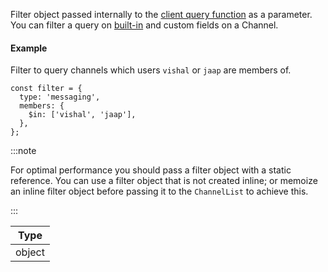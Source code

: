 Filter object passed internally to the [client query function](https://getstream.io/chat/docs/javascript/query_channels/?language=javascript) as a parameter.
You can filter a query on [built-in](https://getstream.io/chat/docs/javascript/query_channels/?language=javascript#common-filters-by-use-case) and custom fields on a Channel.

#### Example

Filter to query channels which users `vishal` or `jaap` are members of.

```tsx
const filter = {
  type: 'messaging',
  members: {
    $in: ['vishal', 'jaap'],
  },
};
```

:::note

For optimal performance you should pass a filter object with a static reference.
You can use a filter object that is not created inline; or memoize an inline filter object before passing it to the `ChannelList` to achieve this.

:::

| Type   |
| ------ |
| object |
